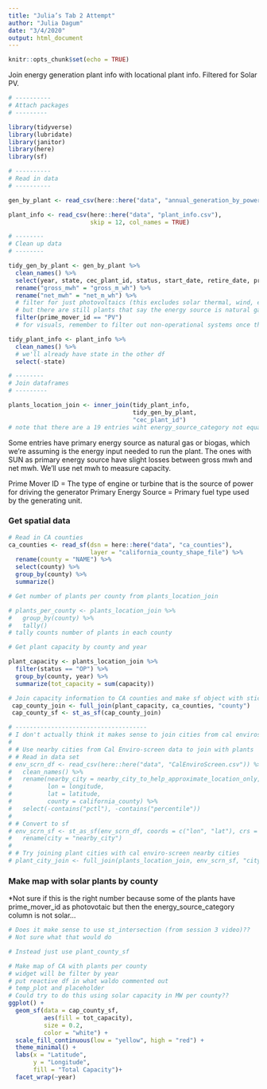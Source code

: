 ```yaml
---
title: "Julia’s Tab 2 Attempt"
author: "Julia Dagum"
date: "3/4/2020"
output: html_document
---
```


```r
knitr::opts_chunk$set(echo = TRUE)
```

Join energy generation plant info with locational plant info. Filtered for Solar PV.

```r
# ----------
# Attach packages
# ---------

library(tidyverse)
library(lubridate)
library(janitor)
library(here)
library(sf)

```

```r

# ----------
# Read in data 
# ----------

gen_by_plant <- read_csv(here::here("data", "annual_generation_by_power_plant.csv"))

plant_info <- read_csv(here::here("data", "plant_info.csv"), 
                       skip = 12, col_names = TRUE)

# --------
# Clean up data
# --------

tidy_gen_by_plant <- gen_by_plant %>% 
  clean_names() %>% 
  select(year, state, cec_plant_id, status, start_date, retire_date, prime_mover_id, prime_mover_desc, capacity, gross_m_wh, net_m_wh) %>% 
  rename("gross_mwh" = "gross_m_wh") %>% 
  rename("net_mwh" = "net_m_wh") %>% 
  # filter for just photovoltaics (this excludes solar thermal, wind, etc.)
  # but there are still plants that say the energy source is natural gas/other non-solar...
  filter(prime_mover_id == "PV")
  # for visuals, remember to filter out non-operational systems once they have a "retire date" so they still show up if a year is selected before retirement

tidy_plant_info <- plant_info %>% 
  clean_names() %>% 
  # we'll already have state in the other df
  select(-state)

# --------
# Join dataframes
# ---------

plants_location_join <- inner_join(tidy_plant_info, 
                                   tidy_gen_by_plant, 
                                   "cec_plant_id")
# note that there are a 19 entries wiht energy_source_category not equal to "SUN" but prime_mover_id equal to "PV"

```
Some entries have primary energy source as natural gas or biogas, which we're assuming is the energy input needed to run the plant. The ones with SUN as primary energy source have slight losses between gross mwh and net mwh. We'll use net mwh to measure capacity. 

Prime Mover ID = The type of engine or turbine that is the source of power for driving the generator
Primary Energy Source = Primary fuel type used by the generating unit. 

### Get spatial data

```r

# Read in CA counties
ca_counties <- read_sf(dsn = here::here("data", "ca_counties"), 
                       layer = "california_county_shape_file") %>% 
  rename(county = "NAME") %>% 
  select(county) %>% 
  group_by(county) %>% 
  summarize()

# Get number of plants per county from plants_location_join

# plants_per_county <- plants_location_join %>% 
#   group_by(county) %>% 
#   tally()
# tally counts number of plants in each county

# Get plant capacity by county and year

plant_capacity <- plants_location_join %>% 
  filter(status == "OP") %>% 
  group_by(county, year) %>% 
  summarize(tot_capacity = sum(capacity))

# Join capacity information to CA counties and make sf object with sticky geometries
 cap_county_join <- full_join(plant_capacity, ca_counties, "county")
 cap_county_sf <- st_as_sf(cap_county_join)

```

```r
# -------------------------------------
# I don't actually think it makes sense to join cities from cal enviroscreen:
# 
# # Use nearby cities from Cal Enviro-screen data to join with plants
# # Read in data set
# env_scrn_df <- read_csv(here::here("data", "CalEnviroScreen.csv")) %>% 
#   clean_names() %>% 
#   rename(nearby_city = nearby_city_to_help_approximate_location_only,
#          lon = longitude,
#          lat = latitude,
#          county = california_county) %>% 
#   select(-contains("pctl"), -contains("percentile"))
# 
# # Convert to sf
# env_scrn_sf <- st_as_sf(env_scrn_df, coords = c("lon", "lat"), crs = 4326) %>% 
#   rename(city = "nearby_city")
# 
# # Try joining plant cities with cal enviro-screen nearby cities
# plant_city_join <- full_join(plants_location_join, env_scrn_sf, "city")

```

### Make map with solar plants by county
*Not sure if this is the right number because some of the plants have prime_mover_id as photovotaic but then the energy_source_category column is not solar...
```r
# Does it make sense to use st_intersection (from session 3 video)??
# Not sure what that would do

# Instead just use plant_county_sf

# Make map of CA with plants per county
# widget will be filter by year
# put reactive df in what waldo commented out
# temp_plot and placeholder
# Could try to do this using solar capacity in MW per county??
ggplot() +
  geom_sf(data = cap_county_sf, 
          aes(fill = tot_capacity), 
          size = 0.2, 
          color = "white") +
  scale_fill_continuous(low = "yellow", high = "red") +
  theme_minimal() +
  labs(x = "Latitude", 
       y = "Longitude",
       fill = "Total Capacity")+
  facet_wrap(~year)
```

